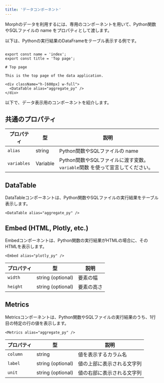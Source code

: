 ```yaml
---
title: 'データコンポーネント'
---
```


Morphのデータを利用するには、専用のコンポーネントを用いて、Python関数やSQLファイルの name をプロパティとして渡します。

以下は、Pythonの実行結果のDataFrameをテーブル表示する例です。

```tsx index.mdx

export const name = 'index';
export const title = 'Top page';

# Top page

This is the top page of the data application.

<div className="h-[600px] w-full">
  <DataTable alias="aggregate_py" />
</div>

```

以下で、データ表示用のコンポーネントを紹介します。

## 共通のプロパティ

| プロパティ | 型 | 説明 |
| --- | --- | --- |
| `alias` | string | Python関数やSQLファイルの name |
| `variables` | Variable | Python関数やSQLファイルに渡す変数。 `variable`関数 を使って宣言してください。 |

## DataTable

DataTableコンポーネントは、Python関数やSQLファイルの実行結果をテーブル表示します。

```tsx
<DataTable alias="aggregate_py" />
```

## Embed (HTML, Plotly, etc.)

Embedコンポーネントは、Python関数の実行結果がHTMLの場合に、そのHTMLを表示します。

```tsx
<Embed alias="plotly_py" />
```

| プロパティ | 型 | 説明 |
| --- | --- | --- |
| `width` | string (optional) | 要素の幅 |
| `height` | string (optional) | 要素の高さ |

## Metrics

Metricsコンポーネントは、Python関数やSQLファイルの実行結果のうち、1行目の特定の行の値を表示します。

```tsx
<Metrics alias="aggregate_py" />
```

| プロパティ | 型 | 説明 |
| --- | --- | --- |
| `column` | string | 値を表示するカラム名 |
| `label` | string (optional) | 値の上部に表示される文字列 |
| `unit` | string (optional) | 値の右部に表示される文字列 |

